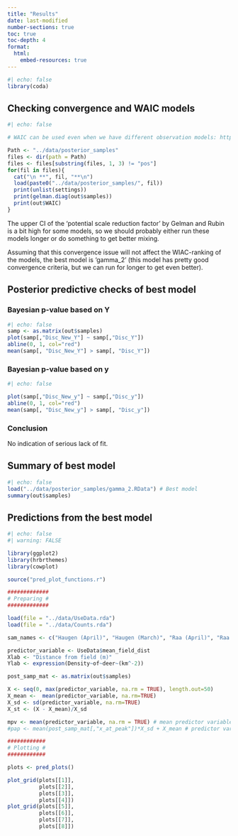 ```yaml
---
title: "Results"
date: last-modified
number-sections: true
toc: true
toc-depth: 4
format:
  html:
    embed-resources: true
---
```


```r
#| echo: false
library(coda)
```


## Checking convergence and WAIC models

```r
#| echo: false

# WAIC can be used even when we have different observation models: https://discourse.mc-stan.org/t/can-waic-looic-be-used-to-compare-models-with-different-likelihoods/7380

Path <- "../data/posterior_samples"
files <- dir(path = Path)
files <- files[substring(files, 1, 3) != "pos"]
for(fil in files){
  cat("\n **", fil, "**\n")
  load(paste0("../data/posterior_samples/", fil))
  print(unlist(settings))
  print(gelman.diag(out$samples))
  print(out$WAIC)
}
```

The upper CI of the 'potential scale reduction factor' by Gelman and Rubin is a bit high for some models, so we should probably either run these models longer or do something to get better mixing.

Assuming that this convergence issue will not affect the WIAC-ranking of the models, the best model is 'gamma_2' (this model has pretty good convergence criteria, but we can run for longer to get even better).

## Posterior predictive checks of best model

### Bayesian p-value based on Y

```r
#| echo: false
samp <- as.matrix(out$samples)
plot(samp[,"Disc_New_Y"] ~ samp[,"Disc_Y"])
abline(0, 1, col="red")
mean(samp[, "Disc_New_Y"] > samp[, "Disc_Y"])
```

### Bayesian p-value based on y

```r
#| echo: false

plot(samp[,"Disc_New_y"] ~ samp[,"Disc_y"])
abline(0, 1, col="red")
mean(samp[, "Disc_New_y"] > samp[, "Disc_y"])
```

### Conclusion

No indication of serious lack of fit.

## Summary of best model

```r
#| echo: false
load("../data/posterior_samples/gamma_2.RData") # Best model
summary(out$samples)
```

## Predictions from the best model

```r
#| echo: false
#| warning: FALSE

library(ggplot2)
library(hrbrthemes) 
library(cowplot)

source("pred_plot_functions.r")

#############
# Preparing #
#############

load(file = "../data/UseData.rda")
load(file = "../data/Counts.rda")

sam_names <- c("Haugen (April)", "Haugen (March)", "Raa (April)", "Raa (March)", "Soere Bjoerkum (April)", "Soere Bjoerkum (March)", "Sprakehaug (April)", "Sprakehaug (March)")

predictor_variable <- UseData$mean_field_dist
Xlab <- "Distance from field (m)"
Ylab <- expression(Density~of~deer~(km^-2))

post_samp_mat <- as.matrix(out$samples)

X <- seq(0, max(predictor_variable, na.rm = TRUE), length.out=50)
X_mean <-  mean(predictor_variable, na.rm=TRUE)
X_sd <- sd(predictor_variable, na.rm=TRUE)
X_st <- (X - X_mean)/X_sd

mpv <- mean(predictor_variable, na.rm = TRUE) # mean predictor variable
#pap <- mean(post_samp_mat[,"x_at_peak"])*X_sd + X_mean # predictor variable at peak

############
# Plotting #
############

plots <- pred_plots()

plot_grid(plots[[1]],
          plots[[2]],
          plots[[3]],
          plots[[4]])
plot_grid(plots[[5]],
          plots[[6]],
          plots[[7]],
          plots[[8]])
```
